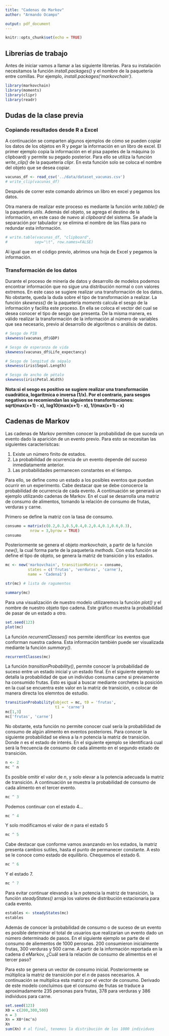 ```yaml
---
title: "Cadenas de Markov"
author: "Armando Ocampo"

output: pdf_document
---
```


```r
knitr::opts_chunk$set(echo = TRUE)
```

## Librerías de trabajo

Antes de iniciar vamos a llamar a las siguiente librerías. Para su instalación necesitamos la función *install.packages()* y el nombre de la paquetería entre comillas. Por ejemplo, *install.packages('markovchain')*.

```r
library(markovchain)
library(moments)
library(clipr)
library(readr)
```

## Dudas de la clase previa

### Copiando resultados desde R a Excel

A continuación se comparten algunos ejemplos de cómo se pueden copiar los datos de los objetos en R y pegar la información en un libro de excel. El primer ejemplo copia la información en el pisa papeles de la máquina (o clipboard) y permite su pegado posterior. Para ello se utiliza la función *write_clip()* de la paquetería *clipr*. En esta función solo se coloca el nombre del objeto que se desea copiar.

```r
vacunas_df <- read_csv('../data/dataset_vacunas.csv')
# write_clip(vacunas_df)
```

Después de correr este comando abrimos un libro en excel y pegamos los datos.


Otra manera de realizar este proceso es mediante la función *write.table()* de la paquetería *utils*. Además del objeto, se agrega el destino de la información, en este caso de nuevo al *clipboard* del sistema. Se añade la separación por tabulador y se elimina el nombre de las filas para no redundar esta información.

```r
# write.table(vacunas_df, "clipboard",
#            sep="\t", row.names=FALSE)
```

Al igual que en el código previo, abrimos una hoja de Excel y pegamos la información.

### Transformación de los datos

Durante el proceso de minería de datos y desarrollo de modelos podemos encontrar información que no sigue una distribución normal o con valores extremos. En este caso se sugiere realizar una transformación de los datos. No obstante, queda la duda sobre el tipo de transformación a realizar. La función *skewness()* de la paquetería *moments* calcula el sesgo de la información y facilita este proceso. En ella se coloca el vector del cual se desea conocer el tipo de sesgo que presenta. De la misma manera, es válido realizar la transformación de la información al número de variables que sea necesario, previo al desarrollo de algoritmos o análisis de datos.

```r
# Sesgo de PIB
skewness(vacunas_df$GDP)

# Sesgo de esperanza de vida
skewness(vacunas_df$Life_expectancy)

# Sesgo de longitud de sépalo
skewness(iris$Sepal.Length)

# Sesgo de ancho de pétalo
skewness(iris$Petal.Width)
```

**Nota:si el sesgo es positivo se sugiere realizar una transformación cuadrática, logarítmica o inversa (1/x). Por el contrario, para sesgos negativos se recomiendan las siguientes transformaciones: sqrt(max(x+1) - x), log10(max(x+1) - x), 1/(max(x+1) - x)**  


## Cadenas de Markov

Las cadenas de Markov permiten conocer la probabilidad de que suceda un evento dado la aparición de un evento previo. Para esto se necesitan las siguientes caracterísitcas:

1. Existe un número finito de estados. 
2. La probabilidad de ocurrencia de un evento depende del suceso inmediatamente anterior. 
3. Las probabilidades permanecen constantes en el tiempo.

Para ello, se define como un estado a los posibles eventos que puedan ocurrir en un experimento. Cabe destacar que se debe conocerce la probabilidad de ocurrencia de cada evento. A continuación se generará un ejemplo utilizando cadenas de Markov. En el cual se desarrolla una matriz de consumo de alimentos, tomando la relación de consumo de frutas, verduras y carne.


Primero se define la matriz con la tasa de consumo.

```r
consumo = matrix(c(0.2,0.3,0.5,0.4,0.2,0.4,0.1,0.6,0.3),
           nrow = 3,byrow = TRUE)
consumo
```

Posteriormente se genera el objeto *markovchain*, a partir de la función *new()*, la cual forma parte de la paquetería *methods*. Con esta función se define el tipo de objeto, se genera la matriz de transición y los estados.

```r
mc <- new('markovchain', transitionMatrix = consumo,
          states = c('frutas', 'verduras', 'carne'), 
          name = 'Cadena1')

str(mc) # lista de ragumentos

summary(mc)
```

Para una visualización de nuestro modelo utilizaremos la función *plot()* y el nombre de nuestro objeto tipo cadena. Este gráfico muestra la probabilidad de pasar de un estado a otro.

```r
set.seed(123)
plot(mc)
```

La función *recurrentClasses()* nos permite identificar los eventos que conforman nuestra cadena. Esta información también puede ser visualizada mediante la función *summary()*.

```r
recurrentClasses(mc)
```

La función *transitionProbability()*, permite conocer la probabilidad de suceso entre un estado inicial y un estado final. En el siguiente ejemplo se detalla la probabilidad de que un individuo consuma carne si previamente ha consumido frutas. Esto es igual a buscar mediante corchetes la posición en la cual se encuentra este valor en la matriz de transición, o colocar de manera directa los elemntos de estudio.

```r
transitionProbability(object = mc, t0 = 'frutas', 
                      t1 = 'carne')
mc[1,3]
mc['frutas', 'carne']
```

No obstante, esta función no permite conocer cual sería la probabilidad de consumo de algún alimento en eventos posteriores. Para conocer la siguiente probabilidad se eleva a la *n* potencia la matriz de transición. Donde *n* es el estado de interés. En el siguiente ejemplo se identificará cual será la frecuencia de consumo de cada alimento en el segundo estado de transición.

```r
n <- 2
mc ^ n
```

Es posible omitir el valor de *n*, y solo elevar a la potencia adecuada la matriz de transición. A continuación se muestra la probabilidad de consumo de cada alimento en el tercer evento.

```r
mc ^ 3
```

Podemos continuar con el estado 4...

```r
mc ^ 4
```

Y solo modificamos el valor de *n* para el estado 5

```r
mc ^ 5
```

Cabe destacar que conforme vamos avanzando en los estados, la matriz presenta cambios sutiles, hasta el punto de permanecer constante. A esto se le conoce como estado de equilibrio. Chequemos el estado 6.

```r
mc ^ 6
```

Y el estado 7.

```r
mc ^ 7
```

Para evitar continuar elevando a la *n* potencia la matriz de transición, la función *steadyStates()* arroja los valores de distribución estacionaria para cada evento.

```r
estables <- steadyStates(mc)
estables
```

Además de conocer la probabilidad de consumo o de suceso de un evento es posible determinar el total de usuarios que realizarian un evento dado un número determinado de pasos. En el siguiente ejemplo se parte de el consumo de aliementos de 1000 perosnas. 200 consumieron inicialmente frutas, 300 verduras y 500 carne. A partir de la información reportada en la cadena d eMarkov, ¿Cuál será la relación de consumo de alimentos en el tercer paso?

Para esto se genera un vector de consumo inicial. Posteriormente se múltiplica la matriz de transición por el *n* de pasos necesarios. A continuación se multiplica esta matriz por el vector de consumo. Derivado de este modelo concluimos que el consumo de frutas se traduce a aproximadamente 235 personas para frutas, 378 para verduras y 386 individuos para carne.

```r
set.seed(123)
X0 = c(200,300,500) 
n = 3
Xn = X0*(mc^n)
Xn
sum(Xn) # al final, tenemos la distribución de los 1000 individuos
```









